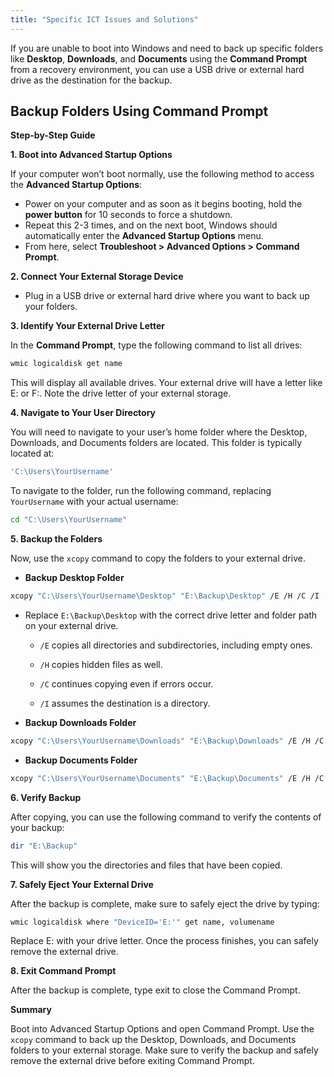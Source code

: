 ```yaml
---
title: "Specific ICT Issues and Solutions" 
---
```


If you are unable to boot into Windows and need to back up specific folders like **Desktop**, **Downloads**, and **Documents** using the **Command Prompt** from a recovery environment, you can use a USB drive or external hard drive as the destination for the backup.

## Backup Folders Using Command Prompt

**Step-by-Step Guide**

**1. Boot into Advanced Startup Options**

If your computer won’t boot normally, use the following method to access the **Advanced Startup Options**:

- Power on your computer and as soon as it begins booting, hold the **power button** for 10 seconds to force a shutdown.
- Repeat this 2-3 times, and on the next boot, Windows should automatically enter the **Advanced Startup Options** menu.
- From here, select **Troubleshoot > Advanced Options > Command Prompt**.

**2. Connect Your External Storage Device**

- Plug in a USB drive or external hard drive where you want to back up your folders.

**3. Identify Your External Drive Letter**

In the **Command Prompt**, type the following command to list all drives:

```bash
wmic logicaldisk get name
```

This will display all available drives. Your external drive will have a letter like E: or F:. Note the drive letter of your external storage.

**4. Navigate to Your User Directory**

You will need to navigate to your user's home folder where the Desktop, Downloads, and Documents folders are located. This folder is typically located at:

```bash
'C:\Users\YourUsername'
```

To navigate to the folder, run the following command, replacing `YourUsername` with your actual username:

```bash
cd "C:\Users\YourUsername"
```

**5. Backup the Folders**

Now, use the `xcopy` command to copy the folders to your external drive.

- **Backup Desktop Folder**

``` bash
xcopy "C:\Users\YourUsername\Desktop" "E:\Backup\Desktop" /E /H /C /I
```

*  Replace `E:\Backup\Desktop` with the correct drive letter and folder path on your external drive.
     
    * `/E` copies all directories and subdirectories, including empty ones.
  
    * `/H` copies hidden files as well.
    
    * `/C` continues copying even if errors occur.
    
    * `/I` assumes the destination is a directory.
    
- **Backup Downloads Folder**

``` bash
xcopy "C:\Users\YourUsername\Downloads" "E:\Backup\Downloads" /E /H /C /I
```

- **Backup Documents Folder**

``` bash
xcopy "C:\Users\YourUsername\Documents" "E:\Backup\Documents" /E /H /C /I
```

**6. Verify Backup**

After copying, you can use the following command to verify the contents of your backup:

``` bash
dir "E:\Backup"
```

This will show you the directories and files that have been copied.

**7. Safely Eject Your External Drive**

After the backup is complete, make sure to safely eject the drive by typing:

``` bash
wmic logicaldisk where "DeviceID='E:'" get name, volumename
```

Replace E: with your drive letter.
Once the process finishes, you can safely remove the external drive.

**8. Exit Command Prompt**

After the backup is complete, type exit to close the Command Prompt.

**Summary**

Boot into Advanced Startup Options and open Command Prompt.
Use the `xcopy` command to back up the Desktop, Downloads, and Documents folders to your external storage.
Make sure to verify the backup and safely remove the external drive before exiting Command Prompt.


